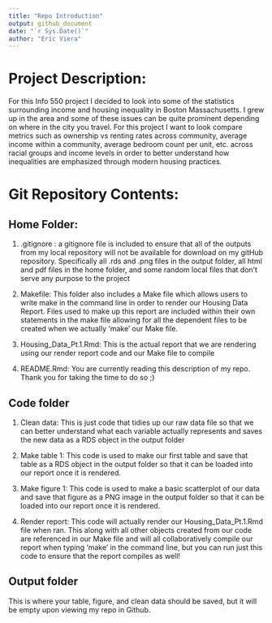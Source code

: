 ```yaml
---
title: "Repo Introduction"
output: github_document
date: "`r Sys.Date()`"
author: "Eric Viera"
---
```


# Project Description:
For this Info 550 project I decided to look into some of the statistics surrounding income and housing inequality in Boston Massachusetts. I grew up in the area and some of these issues can be quite prominent depending on where in the city you travel. For this project I want to look compare metrics such as ownership vs renting rates across community, average income within a community, average bedroom count per unit, etc. across racial groups and income levels in order to better understand how inequalities are emphasized through modern housing practices.

# Git Repository Contents:

## Home Folder:
 1) .gitignore : 
 a gitignore file is included to ensure that all of the outputs from my local repository will not be available for download on my gitHub repository. Specifically all .rds and .png files in the output folder, all html and pdf files in the home folder, and some random local files that don't serve any purpose to the project
 
 2) Makefile: 
 This folder also includes a Make file which allows users to write make in the command line in order to render our Housing Data Report. Files used to make up this report are included within their own statements in the make file allowing for all the dependent files to be created when we actually 'make' our Make file. 
 
 3) Housing_Data_Pt.1.Rmd: 
 This is the actual report that we are rendering using our render report code and our Make file to compile

4) README.Rmd: 
You are currently reading this description of my repo.
Thank you for taking the time to do so ;)

## Code folder


1) Clean data: 
This is just code that tidies up our raw data file so that we can better understand what each variable actually represents and saves the new data as a RDS object in the output folder

2) Make table 1: 
This code is used to make our first table and save that table as a RDS object in the output folder so that it can be loaded into our report once it is rendered.

3) Make figure 1: 
This code is used to make a basic scatterplot of our data and save that figure as a PNG image in the output folder so that it can be loaded into our report once it is rendered.

4) Render report: 
This code will actually render our Housing_Data_Pt.1.Rmd file when ran. This along with all other objects created from our code are referenced in our Make file and will all collaboratively compile our report when typing 'make' in the command line, but you can run just this code to ensure that the report compiles as well!

## Output folder
This is where your table, figure, and clean data should be saved, but it will be empty upon viewing my repo in Github.
